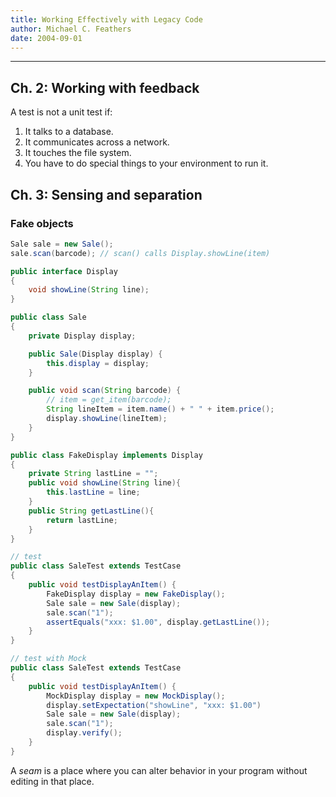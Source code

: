 ```yaml
---
title: Working Effectively with Legacy Code
author: Michael C. Feathers
date: 2004-09-01
---
```


-----

## Ch. 2: Working with feedback

A test is not a unit test if:

1. It talks to a database.
2. It communicates across a network.
3. It touches the file system.
4. You have to do special things to your environment to run it.


## Ch. 3: Sensing and separation

### Fake objects

``` java
Sale sale = new Sale();
sale.scan(barcode); // scan() calls Display.showLine(item)

public interface Display
{
    void showLine(String line);
}

public class Sale
{
    private Display display;

    public Sale(Display display) {
        this.display = display;
    }

    public void scan(String barcode) {
        // item = get_item(barcode);
        String lineItem = item.name() + " " + item.price();
        display.showLine(lineItem);
    }
}

public class FakeDisplay implements Display
{
    private String lastLine = "";
    public void showLine(String line){
        this.lastLine = line;
    }
    public String getLastLine(){
        return lastLine;
    }
}

// test
public class SaleTest extends TestCase
{
    public void testDisplayAnItem() {
        FakeDisplay display = new FakeDisplay();
        Sale sale = new Sale(display);
        sale.scan("1");
        assertEquals("xxx: $1.00", display.getLastLine());
    }
}

// test with Mock
public class SaleTest extends TestCase
{
    public void testDisplayAnItem() {
        MockDisplay display = new MockDisplay();
        display.setExpectation("showLine", "xxx: $1.00")
        Sale sale = new Sale(display);
        sale.scan("1");
        display.verify();
    }
}
```

A *seam* is a place where you can alter behavior in your program without editing in that place.

